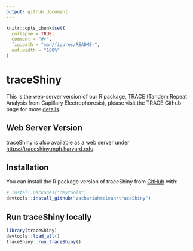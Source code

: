 ```yaml
---
output: github_document
---
```


<!-- README.md is generated from README.Rmd. Please edit that file -->

```r
knitr::opts_chunk$set(
  collapse = TRUE,
  comment = "#>",
  fig.path = "man/figures/README-",
  out.width = "100%"
)
```

# traceShiny

<!-- badges: start -->
<!-- badges: end -->

This is the web-server version of our R package, TRACE (Tandem Repeat Analysis from Capillary Electrophoresis), please visit the TRACE Github page for more [details](https://github.com/zachariahmclean/trace).

## Web Server Version
traceShiny is also available as a web server under [https://traceshiny.mgh.harvard.edu](https://traceshiny.mgh.harvard.edu).

## Installation

You can install the R package version of traceShiny from [GitHub](https://github.com/) with:

``` r
# install.packages("devtools")
devtools::install_github("zachariahmclean/traceShiny")
```

## Run traceShiny locally

``` r
library(traceShiny)
devtools::load_all()
traceShiny::run_traceShiny()
```
